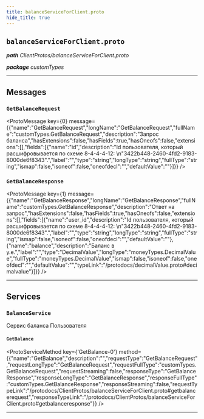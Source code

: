 ```yaml
---
title: balanceServiceForClient.proto
hide_title: true
---
```



## `balanceServiceForClient.proto`
_**path** ClientProtos/balanceServiceForClient.proto_

_**package** customTypes_



---

## Messages


### `GetBalanceRequest`
<ProtoMessage key={0} message={{"name":"GetBalanceRequest","longName":"GetBalanceRequest","fullName":"customTypes.GetBalanceRequest","description":"Запрос баланса","hasExtensions":false,"hasFields":true,"hasOneofs":false,"extensions":[],"fields":[{"name":"id","description":"Id пользователя, который расшифровывается по схеме 8-4-4-4-12: \n\"3422b448-2460-4fd2-9183-8000de6f8343\".","label":"","type":"string","longType":"string","fullType":"string","ismap":false,"isoneof":false,"oneofdecl":"","defaultValue":""}]}} />


### `GetBalanceResponse`
<ProtoMessage key={1} message={{"name":"GetBalanceResponse","longName":"GetBalanceResponse","fullName":"customTypes.GetBalanceResponse","description":"Ответ на запрос","hasExtensions":false,"hasFields":true,"hasOneofs":false,"extensions":[],"fields":[{"name":"user_id","description":"Id пользователя, который расшифровывается по схеме 8-4-4-4-12: \n\"3422b448-2460-4fd2-9183-8000de6f8343\".","label":"","type":"string","longType":"string","fullType":"string","ismap":false,"isoneof":false,"oneofdecl":"","defaultValue":""},{"name":"balance","description":"Баланс в у.е.","label":"","type":"DecimalValue","longType":"moneyTypes.DecimalValue","fullType":"moneyTypes.DecimalValue","ismap":false,"isoneof":false,"oneofdecl":"","defaultValue":"","typeLink":"/protodocs/decimalValue.proto#decimalvalue"}]}} />

---
## Services


### `BalanceService`

Сервис баланса Пользователя


#### `GetBalance`
<ProtoServiceMethod key={'GetBalance-0'} method={{"name":"GetBalance","description":"","requestType":"GetBalanceRequest","requestLongType":"GetBalanceRequest","requestFullType":"customTypes.GetBalanceRequest","requestStreaming":false,"responseType":"GetBalanceResponse","responseLongType":"GetBalanceResponse","responseFullType":"customTypes.GetBalanceResponse","responseStreaming":false,"requestTypeLink":"/protodocs/ClientProtos/balanceServiceForClient.proto#getbalancerequest","responseTypeLink":"/protodocs/ClientProtos/balanceServiceForClient.proto#getbalanceresponse"}} />


---


  